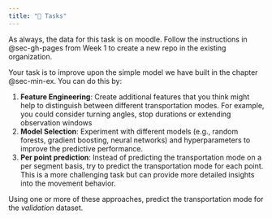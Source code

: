 ```yaml
---
title: "🚀 Tasks"
---
```


As always, the data for this task is on moodle. Follow the instructions in @sec-gh-pages from Week 1 to create a new repo in the existing organization.


Your task is to improve upon the simple model we have built in the chapter @sec-min-ex. You can do this by:


1. **Feature Engineering**: Create additional features that you think might help to distinguish between different transportation modes. For example, you could consider turning angles, stop durations or extending observation windows
2. **Model Selection**: Experiment with different models (e.g., random forests, gradient boosting, neural networks) and hyperparameters to improve the predictive performance.
3. **Per point prediction**: Instead of predicting the transportation mode on a per segment basis, try to predict the transportation mode for each point. This is a more challenging task but can provide more detailed insights into the movement behavior.

Using one or more of these approaches, predict the transportation mode for the *validation* dataset. 

<!-- Next week, we will evaluate the performance of your models and award the best performing team with a standing ovation. -->